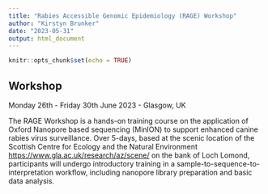 ```yaml
---
title: "Rabies Accessible Genomic Epidemiology (RAGE) Workshop"
author: "Kirstyn Brunker"
date: "2023-05-31"
output: html_document
---
```


```r
knitr::opts_chunk$set(echo = TRUE)
```

## Workshop

Monday 26th - Friday 30th June 2023 - Glasgow, UK

The RAGE Workshop is a hands-on training course on the application of Oxford Nanopore based sequencing (MinION) to support enhanced canine rabies virus surveillance. Over 5-days, based at the scenic location of the Scottish Centre for Ecology and the Natural Environment <https://www.gla.ac.uk/research/az/scene/> on the bank of Loch Lomond, participants will undergo introductory training in a sample-to-sequence-to-interpretation workflow, including nanopore library preparation and basic data analysis. 


